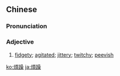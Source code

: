 {{also|烦躁}}
==Chinese==
{{zh-forms|s=烦躁}}

===Pronunciation===
{{zh-pron
|m=fánzào
|c=faan4 cou3
|cat=a
}}

===Adjective===
{{zh-adj}}

# [[fidgety]]; [[agitated]]; [[jittery]]; [[twitchy]]; [[peevish]]

{{zh-cat|Advanced}}

[[ko:煩躁]]
[[ja:煩躁]]